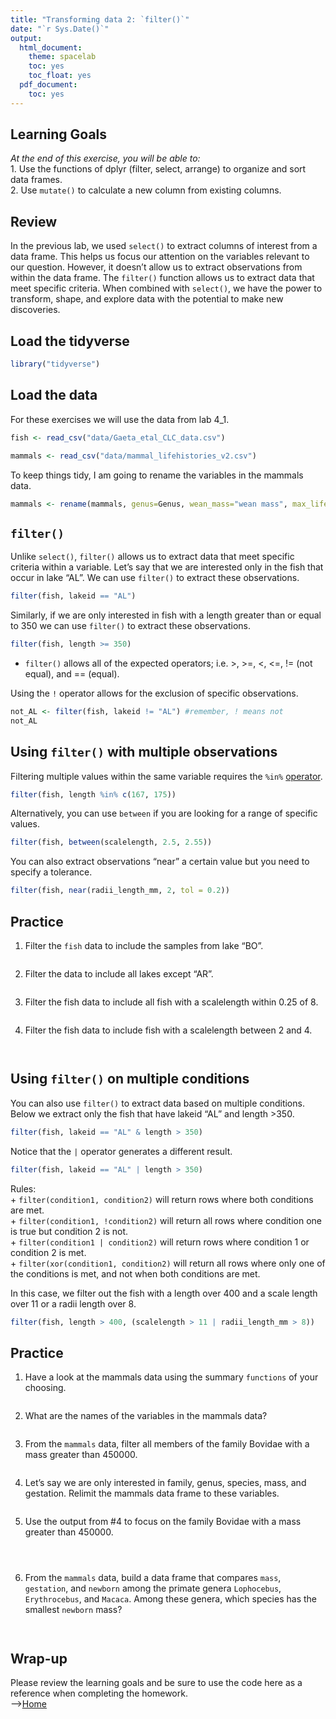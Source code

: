 ```yaml
---
title: "Transforming data 2: `filter()`"
date: "`r Sys.Date()`"
output:
  html_document:
    theme: spacelab
    toc: yes
    toc_float: yes
  pdf_document:
    toc: yes
---
```


## Learning Goals  

*At the end of this exercise, you will be able to:*    
1. Use the functions of dplyr (filter, select, arrange) to organize and sort data frames.  
2. Use `mutate()` to calculate a new column from existing columns.  

## Review  

In the previous lab, we used `select()` to extract columns of interest from a data frame. This helps us focus our attention on the variables relevant to our question. However, it doesn't allow us to extract observations from within the data frame. The `filter()` function allows us to extract data that meet specific criteria. When combined with `select()`, we have the power to transform, shape, and explore data with the potential to make new discoveries.  

## Load the tidyverse   

```r
library("tidyverse")
```

## Load the data   

For these exercises we will use the data from lab 4_1.  

```r
fish <- read_csv("data/Gaeta_etal_CLC_data.csv")
```

```r
mammals <- read_csv("data/mammal_lifehistories_v2.csv")
```

To keep things tidy, I am going to rename the variables in the mammals data.  

```r
mammals <- rename(mammals, genus=Genus, wean_mass="wean mass", max_life="max. life", litter_size="litter size", litters_per_year="litters/year")
```

## `filter()`  

Unlike `select()`, `filter()` allows us to extract data that meet specific criteria within a variable. Let's say that we are interested only in the fish that occur in lake "AL". We can use `filter()` to extract these observations.  
```r
filter(fish, lakeid == "AL")
```

Similarly, if we are only interested in fish with a length greater than or equal to 350 we can use `filter()` to extract these observations.  

```r
filter(fish, length >= 350)
```

+ `filter()` allows all of the expected operators; i.e. >, >=, <, <=, != (not equal), and == (equal).  

Using the `!` operator allows for the exclusion of specific observations.   

```r
not_AL <- filter(fish, lakeid != "AL") #remember, ! means not
not_AL
```

## Using `filter()` with multiple observations  

Filtering multiple values within the same variable requires the `%in%` [operator](https://www.tutorialspoint.com/r/r_operators.htm).    

```r
filter(fish, length %in% c(167, 175))
```

Alternatively, you can use `between` if you are looking for a range of specific values.  

```r
filter(fish, between(scalelength, 2.5, 2.55))
```

You can also extract observations "near" a certain value but you need to specify a tolerance.  

```r
filter(fish, near(radii_length_mm, 2, tol = 0.2))
```

## Practice   

1. Filter the `fish` data to include the samples from lake "BO".   

```r

```

2. Filter the data to include all lakes except "AR".   

```r

```

3. Filter the fish data to include all fish with a scalelength within 0.25 of 8.   

```r

```

4. Filter the fish data to include fish with a scalelength between 2 and 4.   

```r

```

```r

```

## Using `filter()` on multiple conditions    

You can also use `filter()` to extract data based on multiple conditions. Below we extract only the fish that have lakeid "AL" and length >350.    

```r
filter(fish, lakeid == "AL" & length > 350)
```

Notice that the `|` operator generates a different result.   

```r
filter(fish, lakeid == "AL" | length > 350)
```

Rules:  
+ `filter(condition1, condition2)` will return rows where both conditions are met.  
+ `filter(condition1, !condition2)` will return all rows where condition one is true but condition 2 is not.  
+ `filter(condition1 | condition2)` will return rows where condition 1 or condition 2 is met.  
+ `filter(xor(condition1, condition2)` will return all rows where only one of the conditions is met, and not when both conditions are met.  

In this case, we filter out the fish with a length over 400 and a scale length over 11 or a radii length over 8.   

```r
filter(fish, length > 400, (scalelength > 11 | radii_length_mm > 8))
```

## Practice  

1. Have a look at the mammals data using the summary `functions` of your choosing.    

```r

```

2. What are the names of the variables in the mammals data?  

```r

```

3.  From the `mammals` data, filter all members of the family Bovidae with a mass greater than 450000.   

```r

```

4. Let's say we are only interested in family, genus, species, mass, and gestation. Relimit the mammals data frame to these variables.  

```r

```

5. Use the output from #4 to focus on the family Bovidae with a mass greater than 450000.   

```r

```

```r

```

```r

```

6. From the `mammals` data, build a data frame that compares `mass`, `gestation`, and `newborn` among the primate genera `Lophocebus`, `Erythrocebus`, and `Macaca`. Among these genera, which species has the smallest `newborn` mass?   

```r

```

```r

```

## Wrap-up  

Please review the learning goals and be sure to use the code here as a reference when completing the homework.  
-->[Home](https://jmledford3115.github.io/datascibiol/)